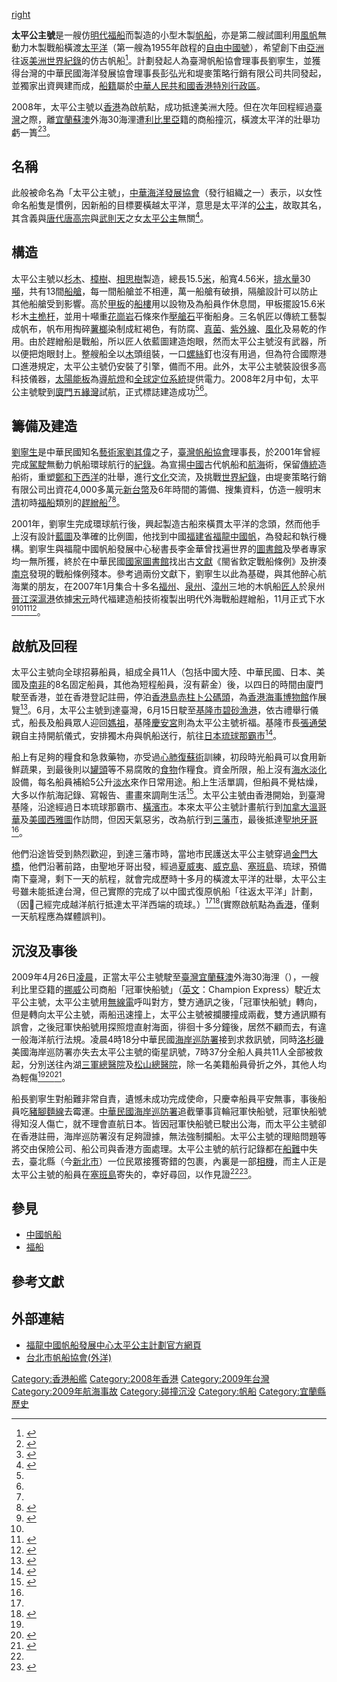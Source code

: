 [[檔案:Princess_Pacific_at_Stanley_Hong_Kong_Small.jpg|right]]

'''太平公主號'''是一艘仿[[明代|明代]][[福船|福船]]而製造的小型木製[[帆船|帆船]]，亦是第二艘試圖利用[[風帆|風帆]]無動力木製戰船橫渡[[太平洋|太平洋]]（第一艘為1955年啟程的[[自由中國號|自由中國號]]），希望創下由[[亞洲|亞洲]]往返[[美洲|美洲]][[世界紀錄|世界紀錄]]的仿古帆船<ref name="仿明代古戰船">{{cite news|url =http://www.libertytimes.com.tw/2008/new/jun/20/today-north13.htm|title =仿明代古戰船/太平公主號 將橫渡太平洋|publisher =自由時報|date =2008年6月20日|deadurl =yes|archiveurl =https://web.archive.org/web/20100908033203/http://www.libertytimes.com.tw/2008/new/jun/20/today-north13.htm|archivedate =2010年9月8日|accessdate =2010年8月21日}}</ref>。計劃發起人為臺灣帆船協會理事長劉寧生，並獲得台灣的中華民國海洋發展協會理事長彭弘光和堤麥策略行銷有限公司共同發起，並獨家出資興建而成，[[船籍|船籍]]屬於[[中華人民共和國香港特別行政區|中華人民共和國香港特別行政區]]。

2008年，太平公主號以[[香港|香港]]為啟航點，成功抵達美洲大陸。但在次年回程經過[[臺灣|臺灣]]之際，離[[宜蘭縣|宜蘭]][[蘇澳鎮_(臺灣)|蘇澳]]外海30海浬遭[[利比里亞|利比里亞]]籍的商船撞沉，橫渡太平洋的壯舉功虧一簣<ref name="太平公主號遭撞成兩半">{{cite news|url = http://www.nownews.com/2009/04/26/91-2442226.htm|title = 太平公主號遭撞成兩半　創舉差一步　劉寧生守到最後|publisher = 今日傳媒|date = 2009年4月26日|accessdate = 2010年8月21日|archive-date = 2009年4月29日|archive-url = https://web.archive.org/web/20090429012858/http://www.nownews.com/2009/04/26/91-2442226.htm|dead-url = no}}</ref><ref name="撞沈太平公主號！">{{cite news|url = http://www.nownews.com/2009/04/26/138-2442342.htm|title = 撞沈太平公主號！　賴比瑞亞商船堅不返|publisher = 今日傳媒|date = 2009年4月26日|accessdate = 2010年8月21日|archive-date = 2009年4月29日|archive-url = https://web.archive.org/web/20090429010557/http://www.nownews.com/2009/04/26/138-2442342.htm|dead-url = no}}</ref>。

==名稱==
此般被命名為「太平公主號」，[[中華海洋發展協會|中華海洋發展協會]]（發行組織之一）表示，以女性命名船隻是慣例，因新船的目標要橫越太平洋，意思是太平洋的[[公主|公主]]，故取其名，其含義與[[唐代|唐代]][[唐高宗|唐高宗]]與[[武則天|武則天]]之女[[太平公主|太平公主]]無關<ref name="可惜">{{cite news|url = http://tw.nextmedia.com/applenews/article/art_id/31580650/IssueID/20090427|title = 可惜 仿古船遠征 返華遭撞沉|publisher = 蘋果日報|date = 2009年4月27日|access-date = 2010年8月21日|archive-url = https://web.archive.org/web/20100514110404/http://tw.nextmedia.com/applenews/article/art_id/31580650/IssueID/20090427|archive-date = 2010年5月14日|dead-url = yes}}</ref>。

==構造==
太平公主號以[[杉木|杉木]]、[[樟樹|樟樹]]、[[相思樹|相思樹]]製造，總長15.5[[米_(單位)|米]]，船寬4.56米，[[排水量|排水量]]30[[噸|噸]]，共有13間[[船艙|船艙]]，每一間船艙並不相連，萬一船艙有破損，隔艙設計可以防止其他船艙受到影響。高於[[甲板|甲板]]的[[船樓|船樓]]用以設物及為船員作休息間，甲板擺設15.6米杉木[[主桅杆|主桅杆]]，並用十噸重[[花崗岩|花崗岩]]石條來作[[壓艙石|壓艙石]]平衡船身。三名帆匠以傳統工藝製成帆布，帆布用掏碎[[薯榔|薯榔]]染制成紅褐色，有防腐、[[真菌|真菌]]、[[紫外線|紫外線]]、[[風化|風化]]及易乾的作用。由於趕繒船是戰船，所以匠人依藍圖建造炮眼，然而太平公主號沒有武器，所以便把炮眼封上。整艘船全以[[木|木]]頭组裝，一口[[螺絲|螺絲]]釘也沒有用過，但為符合國際港口進港規定，太平公主號仍安裝了引擎，備而不用。此外，太平公主號裝設很多高科技儀器，[[太陽能板|太陽能板]]為[[導航燈|導航燈]]和[[全球定位系統|全球定位系統]]提供電力。2008年2月中旬，太平公主號駛到[[廈門|廈門]][[五緣灣|五緣灣]]試航，正式標誌建造成功<ref name="古船再踏海上絲路"/><ref name="厦:仿明代复古帆船"/>。

==籌備及建造==

[[劉寧生|劉寧生]]是中華民國知名[[藝術家|藝術家]][[劉其偉|劉其偉]]之子，[[臺灣帆船協會|臺灣帆船協會]]理事長，於2001年曾經完成[[駕駛|駕駛]]無動力帆船環球航行的[[紀錄|紀錄]]。為宣揚[[中國|中國]]古代帆船和[[航海|航海]]術，保留[[傳統|傳統]]造船術，重塑[[鄭和下西洋|鄭和下西洋]]的壯舉，進行[[文化|文化]]交流，及挑戰[[世界紀錄|世界紀錄]]，由堤麥策略行銷有限公司出資花4,000多萬元[[新台幣|新台幣]]及6年時間的籌備、搜集資料，仿造一艘明末[[清|清]]初時[[福船|福船]]類別的[[趕繒船|趕繒船]]<ref name="仿明代古戰船" /><ref name="古船再踏海上絲路">{{cite news |url =http://hk.news.yahoo.com/article/080418/4/6edd.html|title = 古船再踏海上絲路 仿明代設計 古船訪香江|publisher = 明報 |date = 2008年4月19日}}</ref>。

2001年，劉寧生完成環球航行後，興起製造古船來橫貫太平洋的念頭，然而他手上沒有設計[[藍圖|藍圖]]及準確的比例圖，他找到中國[[福建省|福建省]][[福龍中國帆船發展中心|福龍中國帆]]，為發起和執行機構。劉寧生與福龍中國帆船發展中心秘書長李金華曾找遍世界的[[圖書館|圖書館]]及學者專家均一無所獲，終於在中華民國[[國家圖書館_(中華民國)|國家圖書館]]找出古[[文獻|文獻]]《閩省欽定戰船條例》及拚湊[[南京|南京]]發現的戰船條例殘本。參考過兩份文獻下，劉寧生以此為基礎，與其他醉心航海業的朋友，在2007年1月集合十多名[[福州|福州]]、[[泉州|泉州]]、[[漳州|漳州]]三地的木帆船[[匠人|匠人]]於泉州[[晉江|晉江]][[深滬港|深滬港]]依據[[宋|宋]][[元|元]]時代福建造船技術複製出明代外海戰船趕繒船，11月正式下水<ref name="挑戰世界紀錄">{{cite news|url = http://www.epochtimes.com/b5/8/6/3/n2141437.htm|title = 挑戰世界紀錄 太平公主號將往返美洲|publisher = 中央社|date = 2008年3月6日|accessdate = 2010年8月21日|archive-date = 2010年1月16日|archive-url = https://web.archive.org/web/20100116000648/http://epochtimes.com/b5/8/6/3/n2141437.htm|dead-url = no}}</ref><ref name="仿明代古戰船" /><ref name="厦:仿明代复古帆船">{{cite news|url = http://www.xmhouse.com/HouseNews/xwpd/fcxw/bdxw/200803/t20080327_112605.htm|title = 厦:仿明代复古帆船"太平公主号"五缘湾试航|publisher = 海峡导报|date = 2008年3月27日|accessdate = 2010年8月21日|archive-date = 2010年4月20日|archive-url = https://web.archive.org/web/20100420144956/http://www.xmhouse.com/HouseNews/xwpd/fcxw/bdxw/200803/t20080327_112605.htm|dead-url = no}}</ref><ref name="兩岸人士將合力復建">{{cite news |url =http://www.tourtw.com/doc/1003/2/1/3/100321335.html?coluid=7&kindid=0&docid=100321335|title = 兩岸人士將合力復建“太平公主號”明代帆船|publisher = 中國評論通訊社 |date = 2008年3月6日}}</ref>。

==啟航及回程==

太平公主號向全球招募船員，組成全員11人（包括中國大陸、中華民國、日本、美國及[[南非|南非]]的8名固定船員，其他為短程船員，沒有薪金）後，以四日的時間由廈門駛至香港，並在香港登記註冊，停泊[[香港島|香港島]][[赤柱|赤柱]][[卜公碼頭|卜公碼頭]]，為[[香港海事博物館|香港海事博物館]]作展覽<ref>{{Cite web |url=http://tpgz.wordpress.com/ |title=太平公主計劃 |accessdate=2010-08-21 |archive-date=2010-01-25 |archive-url=https://web.archive.org/web/20100125063759/http://tpgz.wordpress.com/ |dead-url=no }}</ref>。6月，太平公主號到達臺灣，6月15日駛至[[基隆市|基隆市]][[碧砂漁港|碧砂漁港]]，依古禮舉行儀式，船長及船員眾人迎回[[媽祖|媽祖]]，基隆[[慶安宮|慶安宮]]則為太平公主號祈福。基隆市長[[張通榮|張通榮]]親自主持開航儀式，安排獨木舟與帆船送行，航往[[日本|日本]][[琉球|琉球]][[那霸市|那霸市]]<ref name="復原古船太平公主號基隆啟航">{{cite news|url = http://www.epochtimes.com/b5/8/6/26/n2169545.htm|title = 復原古船太平公主號基隆啟航 將橫渡太平洋|publisher = 中央社|date = 2008年6月26日|accessdate = 2010年8月21日|archive-date = 2015年4月2日|archive-url = https://web.archive.org/web/20150402141546/http://www.epochtimes.com/b5/8/6/26/n2169545.htm|dead-url = no}}</ref>。

船上有足夠的糧食和急救藥物，亦受過[[心肺復蘇術|心肺復蘇術]]訓練，初段時光船員可以食用新鮮蔬果，到最後則以[[罐頭|罐頭]]等不易腐敗的[[食物|食物]]作糧食。資金所限，船上沒有[[海水淡化|海水淡化]]設備，每名船員補給5公升[[淡水|淡水]]來作日常用途。船上生活單調，但船員不覺枯燥，大多以作航海記錄、寫報告、畫畫來調劑生活<ref name="“太平公主号”船长讲述传奇之旅">{{cite news|url =http://www.chinasailing.com/HtmlNews/Show_4236.shtml|title =“太平公主号”船长讲述传奇之旅|publisher =全球中央|date =2010年1月18日|deadurl =yes|archiveurl =https://web.archive.org/web/20150402153541/http://www.chinasailing.com/HtmlNews/Show_4236.shtml|archivedate =2015年4月2日|accessdate =2010年8月21日}}</ref>。太平公主號由香港開始，到臺灣基隆，沿途經過日本琉球那霸市、[[橫濱市|橫濱市]]。本來太平公主號計畫航行到[[加拿大|加拿大]][[溫哥華|溫哥華]]及[[美國|美國]][[西雅圖|西雅圖]]作訪問，但因天氣惡劣，改為航行到[[三藩市|三藩市]]，最後抵達[[聖地牙哥|聖地牙哥]]<ref name="可惜"/>。

他們沿途皆受到熱烈歡迎，到達三藩市時，當地市民護送太平公主號穿過[[金門大橋|金門大橋]]，他們沿著前路，由聖地牙哥出發，經過[[夏威夷|夏威夷]]、[[威克島|威克島]]、[[塞班島|塞班島]]、琉球，預備南下臺灣，剩下一天的航程，就會完成歷時十多月的橫渡太平洋的壯舉，太平公主号雖未能抵達台灣，但己實際的完成了以中國式復原帆船「往返太平洋」計劃，（因己經完成越洋航行抵達太平洋西端的琉球。）<ref name="可惜"/><ref name="太平公主號航向聖地亞哥">{{cite news|url = http://www.epochtimes.com/b5/8/11/8/n2323608.htm|title = 太平公主號航向聖地亞哥|publisher = 大紀元|date = 2008年11月8日|accessdate = 2010年8月21日|archive-date = 2009年9月18日|archive-url = https://web.archive.org/web/20090918130234/http://www.epochtimes.com/b5/8/11/8/n2323608.htm|dead-url = no}}</ref>(實際啟航點為[[香港|香港]]，僅剩一天航程應為媒體誤判)。

==沉沒及事後==

2009年4月26日[[凌晨|凌晨]]，正當太平公主號駛至[[臺灣|臺灣]][[宜蘭縣|宜蘭]][[蘇澳鎮_(臺灣)|蘇澳]]外海30海浬（{{coord|24|51||N|122|20||E}}），一艘利比里亞籍的[[挪威|挪威]]公司商船「冠軍快船號」（[[英文|英文]]：Champion Express）駛近太平公主號，太平公主號用[[無線電|無線電]]呼叫對方，雙方通訊之後，「冠軍快船號」轉向，但是轉向太平公主號，兩船迅速撞上，太平公主號被攔腰撞成兩截，雙方通訊顯有誤會，之後冠軍快船號用探照燈直射海面，徘徊十多分鐘後，居然不顧而去，有違一般海洋航行法規。凌晨4時18分中華民國[[海岸巡防署|海岸巡防署]]接到求救訊號，同時[[洛杉磯|洛杉磯]]美國海岸巡防署亦失去太平公主號的衛星訊號，7時37分全船人員共11人全部被救起，分別送往內湖[[三軍總醫院|三軍總醫院]]及[[松山總醫院|松山總醫院]]，除一名美籍船員骨折之外，其他人均為輕傷<ref name="可惜"/><ref name="就差一點！">{{cite news|url = http://news.bbc.co.uk/chinese/trad/hi/newsid_8010000/newsid_8019500/8019597.stm|title = 就差一點！ 太平公主號終點前翻沉|publisher = BBC中文網|date = 2008年4月26日|accessdate = 2010年8月21日|archive-date = 2009年4月29日|archive-url = https://web.archive.org/web/20090429201242/http://news.bbc.co.uk/chinese/trad/hi/newsid_8010000/newsid_8019500/8019597.stm|dead-url = no}}</ref><ref name="「太平公主號」全數船員均平安獲救">{{cite news|url =http://www.roc-taiwan.org/ct.asp?xItem=89019&ctNode=2221&mp=2&nowPage=85&pagesize=30|title =「太平公主號」全數船員均平安獲救|publisher =行政院新聞局|date =2008年4月25日|deadurl =yes|archiveurl =https://web.archive.org/web/20150924114340/http://www.roc-taiwan.org/ct.asp?xItem=89019&ctNode=2221&mp=2&nowPage=85&pagesize=30|archivedate =2015年9月24日|accessdate =2010年8月21日}}</ref>。

船長劉寧生對船難非常自責，遺憾未成功完成使命，只慶幸船員平安無事，事後船員吃[[豬腳麵線|豬腳麵線]]去霉運。[[中華民國|中華民國]][[海岸巡防署|海岸巡防署]]追截肇事貨輪冠軍快船號，冠軍快船號得知沒人傷亡，就不理會直航日本。皆因冠軍快船號已駛出公海，而太平公主號卻在香港註冊，海岸巡防署沒有足夠證據，無法強制攔船。太平公主號的理賠問題等將交由保險公司、船公司與香港方面處理。太平公主號的航行記錄都在[[船難|船難]]中失去，臺北縣（今[[新北市|新北市]]）一位民眾接獲寄錯的包裹，內裏是一部[[相機|相機]]，而主人正是太平公主號的船員在[[塞班島|塞班島]]寄失的，幸好尋回，以作見證<ref name="可惜"/><ref name="太平公主號被撞沉">{{cite news|url = http://tw.nextmedia.com/applenews/article/art_id/31582312/IssueID/20090428|title = 太平公主號被撞沉 船長擬求償|publisher = 蘋果日報|date = 2009年4月28日|access-date = 2010年8月21日|archive-url = https://web.archive.org/web/20100308161036/http://tw.nextmedia.com/applenews/article/art_id/31582312/IssueID/20090428|archive-date = 2010年3月8日|dead-url = yes}}</ref>。

== 參見 ==
* [[中國帆船|中國帆船]]
* [[福船|福船]]

==參考文獻==
{{reflist|2}}

==外部連結==

*[https://web.archive.org/web/20130530190445/http://dragonexpedition.org/ 福龍中國帆船發展中心太平公主計劃官方網頁]
*[http://www.taipeisailing.org.tw/ 台北市帆船協會(外洋)]{{Wayback|url=http://www.taipeisailing.org.tw/ |date=20100217034711 }}

[[Category:香港船艦|Category:香港船艦]]
[[Category:2008年香港|Category:2008年香港]]
[[Category:2009年台灣|Category:2009年台灣]]
[[Category:2009年航海事故|Category:2009年航海事故]]
[[Category:碰撞沉没|Category:碰撞沉没]]
[[Category:帆船|Category:帆船]]
[[Category:宜蘭縣歷史|Category:宜蘭縣歷史]]